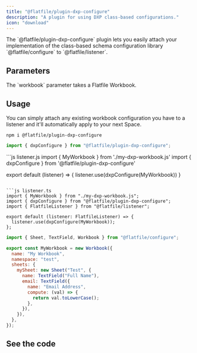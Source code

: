 ```yaml
---
title: "@flatfile/plugin-dxp-configure"
description: "A plugin for using DXP class-based configurations."
icon: "download"
---
```


<CardGroup cols={1}>
  <Card title="@flatfile/plugin-dxp-configure" icon="download">
    The `@flatfile/plugin-dxp-configure` plugin lets you easily attach your
    implementation of the class-based schema configuration library
    `@flatfile/configure` to `@flatfile/listener`.
  </Card>
</CardGroup>

## Parameters

<ParamField path="workbook" type="Workbook">
  The `workbook` parameter takes a Flatfile Workbook.
</ParamField>

## Usage

You can simply attach any existing workbook configuration you have to a listener and it'll automatically apply to your next Space.

```SSH install
npm i @flatfile/plugin-dxp-configure
```

```js import
import { dxpConfigure } from "@flatfile/plugin-dxp-configure";
```

<CodeGroup>
```js listener.js
import { MyWorkbook } from './my-dxp-workbook.js'
import { dxpConfigure } from '@flatfile/plugin-dxp-configure'

export default (listener) => {
  listener.use(dxpConfigure(MyWorkbook))
}
```

```js listener.ts
import { MyWorkbook } from "./my-dxp-workbook.js";
import { dxpConfigure } from "@flatfile/plugin-dxp-configure";
import { FlatfileListener } from "@flatfile/listener";

export default (listener: FlatfileListener) => {
  listener.use(dxpConfigure(MyWorkbook));
};
```

</CodeGroup>

```js my-dxp-workbook.js
import { Sheet, TextField, Workbook } from "@flatfile/configure";

export const MyWorkbook = new Workbook({
  name: "My Workbook",
  namespace: "test",
  sheets: {
    mySheet: new Sheet("Test", {
      name: TextField("Full Name"),
      email: TextField({
        name: "Email Address",
        compute: (val) => {
          return val.toLowerCase();
        },
      }),
    }),
  },
});
```

## See the code

<CardGroup cols={2}>
  <Card
    title="@flatfile/plugin-dxp-configure"
    href="https://github.com/FlatFilers/flatfile-plugins/tree/main/plugins/dxp-configure"
    icon="github"
  ></Card>
</CardGroup>
